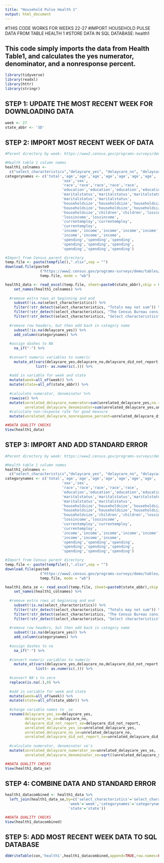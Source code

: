 ```yaml
---
title: "Household Pulse Health 1"
output: html_document
---
```


#THIS CODE WORKS FOR WEEKS 22-27
#IMPORT HOUSEHOLD PULSE DATA FROM TABLE HEALTH 1
#STORE DATA IN SQL DATABASE: health1

## This code simply imports the data from Health Table1, and calculates the yes numerator, denominator, and a nonresponse percent.


```r
library(tidyverse)
library(readxl)
library(httr)
library(stringr)
```

## STEP 1: UPDATE THE MOST RECENT WEEK FOR DOWNLOADING DATA
```r
week <- 27
state_abbr <- 'SD'
```

## STEP 2: IMPORT MOST RECENT WEEK OF DATA
```r
#Parent directory by week: https://www2.census.gov/programs-surveys/demo/tables/hhp/2021/

#Health table 1 column names
health1_colnames <-
  c("select_characteristics","delaycare_yes", "delaycare_no", "delaycare_did_not_report", "unrelated_delaycare_yes", "unrelated_delaycare_no", "unrelated_delaycare_did_not_report")
categorynames <- c('total','age','age','age','age','age','age','age',
                          'sex','sex',
                          'race','race','race','race','race',
                          'education','education','education','education',
                          'maritalstatus','maritalstatus','maritalstatus',
                          'maritalstatus','maritalstatus',
                          'householdsize','householdsize','householdsize',
                          'householdsize','householdsize','householdsize',
                          'householdsize','children','children','lossincome',
                          'lossincome','lossincome',
                          'currentemploy','currentemploy',
                          'currentemploy',
                          'income','income','income','income','income','income',
                          'income','income','income',
                          'spending','spending','spending',
                          'spending','spending','spending',
                          'spending','spending','spending')

#Import from Census parent directory
temp.file <- paste(tempfile(),".xlsx",sep = "")
download.file(paste0
                ("https://www2.census.gov/programs-surveys/demo/tables/hhp/2021/wk",week,"/health1_week",week,".xlsx"), 
                temp.file, mode = "wb")

health1_data <- read_excel(temp.file, sheet=paste0(state_abbr),skip = 6) %>%
    set_names(health1_colnames) %>%
  
  #remove extra rows at beginning and end
    subset(!is.na(select_characteristics)) %>%
    filter(!str_detect(select_characteristics, "Totals may not sum")) %>%
    filter(!str_detect(select_characteristics, "The Census Bureau considers")) %>%
    filter(!str_detect(select_characteristics, "Select characteristics")) %>%
  
  #remove row headers, but then add back in category name
    subset(!is.na(delaycare_yes)) %>%
    add_column(categorynames) %>%
  
  #assign dashes to NA
    na_if("-") %>%
  
  #convert numeric variables to numeric
    mutate_at(vars(delaycare_yes,delaycare_no,delaycare_did_not_report,unrelated_delaycare_yes,unrelated_delaycare_no,unrelated_delaycare_did_not_report),
              list(~ as.numeric(.))) %>%
  
  #add in variable for week and state
  mutate(week=all_of(week)) %>%
  mutate(state=all_of(state_abbr)) %>%
  
  #calculate numerator, denominator %>%
  rowwise() %>%
  mutate(unrelated_delaycare_numerator=sum(unrelated_delaycare_yes,na.rm=TRUE),
         unrelated_delaycare_denominator=sum(unrelated_delaycare_yes,unrelated_delaycare_no,na.rm=TRUE)) %>%
  #calculate non-response rate for good measure
  mutate(unrelated_delaycare_nonresponse_percent=unrelated_delaycare_did_not_report/(unrelated_delaycare_denominator+unrelated_delaycare_did_not_report))

##DATA QUALITY CHECKS
View(health1_data)

```

## STEP 3: IMPORT AND ADD STANDARD ERROR
```r
#Parent directory by week: https://www2.census.gov/programs-surveys/demo/tables/hhp/2021/

#Health table 1 column names
health1_colnames <-
  c("select_characteristics","delaycare_yes", "delaycare_no", "delaycare_did_not_report", "unrelated_delaycare_yes", "unrelated_delaycare_no", "unrelated_delaycare_did_not_report")
categorynames <- c('total','age','age','age','age','age','age','age',
                          'sex','sex',
                          'race','race','race','race','race',
                          'education','education','education','education',
                          'maritalstatus','maritalstatus','maritalstatus',
                          'maritalstatus','maritalstatus',
                          'householdsize','householdsize','householdsize',
                          'householdsize','householdsize','householdsize',
                          'householdsize','children','children','lossincome',
                          'lossincome','lossincome',
                          'currentemploy','currentemploy',
                          'currentemploy',
                          'income','income','income','income','income','income',
                          'income','income','income',
                          'spending','spending','spending',
                          'spending','spending','spending',
                          'spending','spending','spending')

#Import from Census parent directory
temp.file <- paste(tempfile(),".xlsx",sep = "")
download.file(paste0
                ("https://www2.census.gov/programs-surveys/demo/tables/hhp/2021/wk",week,"/health1_se_week",week,".xlsx"), 
                temp.file, mode = "wb")

health1_data_se <- read_excel(temp.file, sheet=paste0(state_abbr),skip = 6) %>%
    set_names(health1_colnames) %>%
  
  #remove extra rows at beginning and end
    subset(!is.na(select_characteristics)) %>%
    filter(!str_detect(select_characteristics, "Totals may not sum")) %>%
    filter(!str_detect(select_characteristics, "The Census Bureau considers")) %>%
    filter(!str_detect(select_characteristics, "Select characteristics")) %>%
  
  #remove row headers, but then add back in category name
    subset(!is.na(delaycare_yes)) %>%
    add_column(categorynames) %>%
  
  #assign dashes to na
    na_if("-") %>%
  
  #convert numeric variables to numeric
    mutate_at(vars(delaycare_yes,delaycare_no,delaycare_did_not_report,unrelated_delaycare_yes,unrelated_delaycare_no,unrelated_delaycare_did_not_report),
              list(~ as.numeric(.))) %>%
  
  #convert NA's to zero
  replace(is.na(.),0) %>%
  
  #add in variable for week and state
  mutate(week=all_of(week)) %>%
  mutate(state=all_of(state_abbr)) %>%
  
  #change variable names to _se
  rename(delaycare_yes_se=delaycare_yes,
         delaycare_no_se=delaycare_no,
         delaycare_did_not_report_se=delaycare_did_not_report,
         unrelated_delaycare_yes_se=unrelated_delaycare_yes,
         unrelated_delaycare_no_se=unrelated_delaycare_no,
         unrelated_delaycare_did_not_report_se=unrelated_delaycare_did_not_report) %>%
  
  #calculate numerator, denominator se's
  mutate(unrelated_delaycare_numerator_se=unrelated_delaycare_yes_se,
         unrelated_delaycare_denominator_se=sqrt((unrelated_delaycare_yes_se^2)+(unrelated_delaycare_no_se^2))) 

##DATA QUALITY CHECKS
View(health1_data_se)

```

## STEP 4: COMBINE DATA AND STANDARD ERROR
```r
health1_datacombined <- health1_data %>%
  left_join(health1_data_se,by=c('select_characteristics'='select_characteristics',
                             'week'='week','categorynames'='categorynames',
                             'state'='state'))

##DATA QUALITY CHECKS
View(health1_datacombined)
```

## STEP 5: ADD MOST RECENT WEEK DATA TO SQL DATABASE
```r
dbWriteTable(con,'health1',health1_datacombined,append=TRUE,row.names=FALSE)
```


